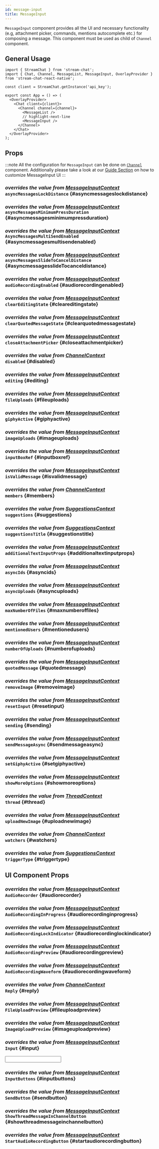 ```yaml
---
id: message-input
title: MessageInput
---
```






`MessageInput` component provides all the UI and necessary functionality (e.g, attachment picker, commands, mentions autocomplete etc.) for composing a message.
This component must be used as child of `Channel` component.

## General Usage

```tsx
import { StreamChat } from 'stream-chat';
import { Chat, Channel, MessageList, MessageInput, OverlayProvider } from 'stream-chat-react-native';

const client = StreamChat.getInstance('api_key');

export const App = () => (
  <OverlayProvider>
    <Chat client={client}>
      <Channel channel={channel}>
        <MessageList />
        // highlight-next-line
        <MessageInput />
      </Channel>
    </Chat>
  </OverlayProvider>
);
```

## Props

:::note
All the configuration for `MessageInput` can be done on [`Channel`](../core-components/channel.mdx) component.
Additionally please take a look at our [Guide Section](../guides/custom-message-input.mdx) on how to customize MessageInput UI
:::

### <div class="label description">_overrides the value from [MessageInputContext](../contexts/message-input-context.mdx#asyncmessageslockdistance)_</div> `asyncMessagesLockDistance` {#asyncmessageslockdistance}

<AsyncMessagesLockDistance/>

### <div class="label description">_overrides the value from [MessageInputContext](../contexts/message-input-context.mdx#asyncmessagesminimumpressduration)_</div> `asyncMessagesMinimumPressDuration` {#asyncmessagesminimumpressduration}

<AsyncMessagesMinimumPressDuration/>

### <div class="label description">_overrides the value from [MessageInputContext](../contexts/message-input-context.mdx#asyncmessagesmultisendenabled)_</div> `AsyncMessagesMultiSendEnabled` {#asyncmessagesmultisendenabled}

<AsyncMessagesMultiSendEnabled/>

### <div class="label description">_overrides the value from [MessageInputContext](../contexts/message-input-context.mdx#cleareditingstate)_</div> `asyncMessagesSlideToCancelDistance` {#asyncmessagesslideTocanceldistance}

<AsyncMessagesSlideToCancelDistance/>

### <div class="label description">_overrides the value from [MessageInputContext](../contexts/message-input-context.mdx#audiorecordingenabled)_</div> `audioRecordingEnabled` {#audiorecordingenabled}

<AudioRecordingEnabled />

### <div class="label description">_overrides the value from [MessageInputContext](../contexts/message-input-context.mdx#cleareditingstate)_</div> `clearEditingState` {#cleareditingstate}

<ClearEditingState />

### <div class="label description">_overrides the value from [MessageInputContext](../contexts/message-input-context.mdx#clearquotedmessagestate)_</div> `clearQuotedMessageState` {#clearquotedmessagestate}

<ClearQuotedMessageState />

### <div class="label description">_overrides the value from [MessageInputContext](../contexts/message-input-context.mdx#closeattachmentpicker)_</div> `closeAttachmentPicker` {#closeattachmentpicker}

<CloseAttachmentPicker />

### <div class="label description">_overrides the value from [ChannelContext](../contexts/channel-context.mdx#disabled)_</div> `disabled` {#disabled}

<Disabled />

### <div class="label description">_overrides the value from [MessageInputContext](../contexts/message-input-context.mdx#editing)_</div> `editing` {#editing}

<Editing />

### <div class="label description">_overrides the value from [MessageInputContext](../contexts/message-input-context.mdx#fileuploads)_</div> `fileUploads` {#fileuploads}

<FileUploads />

### <div class="label description">_overrides the value from [MessageInputContext](../contexts/message-input-context.mdx#giphyactive)_</div> `giphyActive` {#giphyactive}

<GiphyActive />

### <div class="label description">_overrides the value from [MessageInputContext](../contexts/message-input-context.mdx#imageuploads)_</div> `imageUploads` {#imageuploads}

<ImageUploads />

### <div class="label description">_overrides the value from [MessageInputContext](../contexts/message-input-context.mdx#inputboxref)_</div> `inputBoxRef` {#inputboxref}

<InputBoxRef />

### <div class="label description">_overrides the value from [MessageInputContext](../contexts/message-input-context.mdx#isvalidmessage)_</div> `isValidMessage` {#isvalidmessage}

<IsValidMessage />

### <div class="label description">_overrides the value from [ChannelContext](../contexts/channel-context.mdx#members)_</div> `members` {#members}

<Members />

### <div class="label description">_overrides the value from [SuggestionsContext](../contexts/suggestions-context.mdx#suggestions)_</div> `suggestions` {#suggestions}

<Suggestions />

### <div class="label description">_overrides the value from [SuggestionsContext](../contexts/suggestions-context.mdx#suggestionstitle)_</div> `suggestionsTitle` {#suggestionstitle}

<SuggestionsTitle />

### <div class="label description">_overrides the value from [MessageInputContext](../contexts/message-input-context.mdx#additionaltextinputprops)_</div> `additionalTextInputProps` {#additionaltextinputprops}

<AdditionalTextInputProps />

### <div class="label description">_overrides the value from [MessageInputContext](../contexts/message-input-context.mdx#asyncids)_</div> `asyncIds` {#asyncids}

<AsyncIds />

### <div class="label description">_overrides the value from [MessageInputContext](../contexts/message-input-context.mdx#asyncuploads)_</div> `asyncUploads` {#asyncuploads}

<AsyncUploads />

### <div class="label description">_overrides the value from [MessageInputContext](../contexts/message-input-context.mdx#maxnumberoffiles)_</div> `maxNumberOfFiles` {#maxnumberoffiles}

<MaxNumberOfFiles />

### <div class="label description">_overrides the value from [MessageInputContext](../contexts/message-input-context.mdx#mentionedusers)_</div> `mentionedUsers` {#mentionedusers}

<MentionedUsers />

### <div class="label description">_overrides the value from [MessageInputContext](../contexts/message-input-context.mdx#numberofuploads)_</div> `numberOfUploads` {#numberofuploads}

<NumberOfUploads />

### <div class="label description">_overrides the value from [MessageInputContext](../contexts/message-input-context.mdx#quotedmessage)_</div> `quotedMessage` {#quotedmessage}

<QuotedMessage />

### <div class="label description">_overrides the value from [MessageInputContext](../contexts/message-input-context.mdx#removeimage)_</div> `removeImage` {#removeimage}

<RemoveImage />

### <div class="label description">_overrides the value from [MessageInputContext](../contexts/message-input-context.mdx#resetinput)_</div> `resetInput` {#resetinput}

<ResetInput />

### <div class="label description">_overrides the value from [MessageInputContext](../contexts/message-input-context.mdx#sending)_</div> `sending` {#sending}

<Sending />

### <div class="label description">_overrides the value from [MessageInputContext](../contexts/message-input-context.mdx#sendmessageasync)_</div> `sendMessageAsync` {#sendmessageasync}

<SendMessageAsync />

### <div class="label description">_overrides the value from [MessageInputContext](../contexts/message-input-context.mdx#setgiphyactive)_</div> `setGiphyActive` {#setgiphyactive}

<SetGiphyActive />

### <div class="label description">_overrides the value from [MessageInputContext](../contexts/message-input-context.mdx#showmoreoptions)_</div> `showMoreOptions` {#showmoreoptions}

<ShowMoreOptions />

### <div class="label description">_overrides the value from [ThreadContext](../contexts/message-input-context.mdx#thread)_</div> `thread` {#thread}

<Thread />

### <div class="label description">_overrides the value from [MessageInputContext](../contexts/message-input-context.mdx#uploadnewimage)_</div> `uploadNewImage` {#uploadnewimage}

<UploadNewImage />

### <div class="label description">_overrides the value from [ChannelContext](../contexts/channel-context.mdx#watchers)_</div> `watchers` {#watchers}

<Watchers />

### <div class="label description">_overrides the value from [SuggestionsContext](../contexts/suggestions-context.mdx#triggertype)_</div> `triggerType` {#triggertype}

<TriggerType />

## UI Component Props

### <div class="label description">_overrides the value from [MessageInputContext](../contexts/message-input-context.mdx#audiorecorder)_</div> `AudioRecorder` {#audiorecorder}

<AudioRecorder />

### <div class="label description">_overrides the value from [MessageInputContext](../contexts/message-input-context.mdx#audiorecordinginprogress)_</div> `AudioRecordingInProgress` {#audiorecordinginprogress}

<AudioRecordingInProgress />

### <div class="label description">_overrides the value from [MessageInputContext](../contexts/message-input-context.mdx#audiorecordinglockindicator)_</div> `AudioRecordingLockIndicator` {#audiorecordinglockindicator}

<AudioRecordingLockIndicator />

### <div class="label description">_overrides the value from [MessageInputContext](../contexts/message-input-context.mdx#audiorecordingpreview)_</div> `AudioRecordingPreview` {#audiorecordingpreview}

<AudioRecordingPreview />

###  <div class="label description">_overrides the value from [MessageInputContext](../contexts/message-input-context.mdx#audiorecordingwaveform)_</div> `AudioRecordingWaveform` {#audiorecordingwaveform}

<AudioRecordingWaveform />

### <div class="label description">_overrides the value from [ChannelContext](../contexts/messages-context.mdx#reply)_</div> `Reply` {#reply}

<Reply />

### <div class="label description">_overrides the value from [MessageInputContext](../contexts/message-input-context.mdx#fileuploadpreview)_</div> `FileUploadPreview` {#fileuploadpreview}

<FileUploadPreview />

### <div class="label description">_overrides the value from [MessageInputContext](../contexts/message-input-context.mdx#imageuploadpreview)_</div> `ImageUploadPreview` {#imageuploadpreview}

<ImageUploadPreview />

### <div class="label description">_overrides the value from [MessageInputContext](../contexts/message-input-context.mdx#input)_</div> `Input` {#input}

<Input />

### <div class="label description">_overrides the value from [MessageInputContext](../contexts/message-input-context.mdx#inputbuttons)_</div> `InputButtons` {#inputbuttons}

<InputButtons />

### <div class="label description">_overrides the value from [MessageInputContext](../contexts/message-input-context.mdx#sendbutton)_</div> `SendButton` {#sendbutton}

<SendButton />

### <div class="label description">_overrides the value from [MessageInputContext](../contexts/message-input-context.mdx#showthreadmessageinchannelbutton)_</div> `ShowThreadMessageInChannelButton` {#showthreadmessageinchannelbutton}

<ShowThreadMessageInChannelButton />

### <div class="label description">_overrides the value from [MessageInputContext](../contexts/message-input-context.mdx#startaudiorecordingbutton)_</div> `StartAudioRecordingButton` {#startaudiorecordingbutton}

<StartAudioRecordingButton />